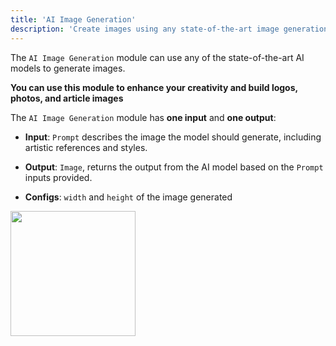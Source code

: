 ```yaml
---
title: 'AI Image Generation'
description: 'Create images using any state-of-the-art image generation AI models.'
---
```


The `AI Image Generation` module can use any of the state-of-the-art AI models to generate images. 

**You can use this module to enhance your creativity and build logos, photos, and article images**

The `AI Image Generation` module has **one input** and **one output**:

- **Input**: `Prompt` describes the image the model should generate, including artistic references and styles.
- **Output**: `Image`, returns the output from the AI model based on the `Prompt` inputs provided.

- **Configs**: `width` and `height` of the image generated

<img height="200" src="./AIIG.png" />

